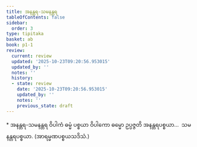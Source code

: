 ```yaml
---
title: အနန္တရ-သမနန္တရ
tableOfContents: false
sidebar:
  order: 3
type: tipitaka
basket: ab
book: p1-1
review:
  current: review
  updated: '2025-10-23T09:20:56.953015'
  updated_by: ''
  notes: ''
  history:
  - state: review
    date: '2025-10-23T09:20:56.953015'
    updated_by: ''
    notes: ''
    previous_state: draft
---
```



<ReviewStatus review={frontmatter.review} showDetails={true} />

<HypothesisAnnotation frontmatter={frontmatter} />

<DynamicBreadcrumb />

<Paragraph type="center" book="p1-1">
* အနန္တရ-သမနန္တရ
</Paragraph>

<Division number="65" book="p1-1" e="ch" v="36" p="355">

<Paragraph number="2202" book="p1-1">
ဝိပါကံ ဓမ္မံ ပစ္စယာ ဝိပါကော ဓမ္မော ဥပ္ပဇ္ဇတိ အနန္တရပစ္စယာ…  သမနန္တရပစ္စယာ. (အာရမ္မဏပစ္စယသဒိသံ.)
</Paragraph>
</Division>